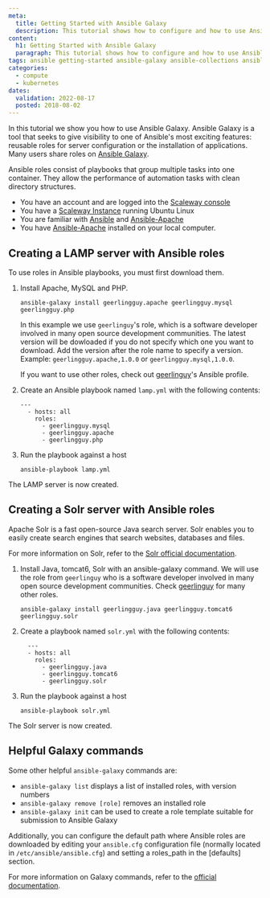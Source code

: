 ```yaml
---
meta:
  title: Getting Started with Ansible Galaxy
  description: This tutorial shows how to configure and how to use Ansible Galaxy
content:
  h1: Getting Started with Ansible Galaxy
  paragraph: This tutorial shows how to configure and how to use Ansible Galaxy
tags: ansible getting-started ansible-galaxy ansible-collections ansible-galaxy-module
categories:
  - compute
  - kubernetes
dates:
  validation: 2022-08-17
  posted: 2018-08-02
---
```


In this tutorial we show you how to use Ansible Galaxy. Ansible Galaxy is a tool that seeks to give visibility to one of Ansible's most exciting features: reusable roles for server configuration or the installation of applications. Many users share roles on [Ansible Galaxy](https://galaxy.ansible.com/home).

Ansible roles consist of playbooks that group multiple tasks into one container. They allow the performance of automation tasks with clean directory structures.

<Message type="requirement">

- You have an account and are logged into the [Scaleway console](https://console.scaleway.com)
- You have a [Scaleway Instance](/compute/instances/how-to/create-an-instance/) running Ubuntu Linux
- You are familiar with [Ansible](/tutorials/ansible-bionic-beaver/) and [Ansible-Apache](/tutorials/install-apache-ansible/)
- You have [Ansible-Apache](/tutorials/install-apache-ansible/) installed on your local computer. 

</Message>

## Creating a LAMP server with Ansible roles

To use roles in Ansible playbooks, you must first download them.

1. Install Apache, MySQL and PHP. 

    ```
    ansible-galaxy install geerlingguy.apache geerlingguy.mysql geerlingguy.php
    ```

    <Message type="note">

      In this example we use `geerlinguy`'s role, which is a software developer involved in many open source development communities. The latest version will be dowloaded if you do not specify which one you want to download. Add the version after the role name to specify a version. Example: `geerlingguy.apache,1.0.0` or `geerlingguy.mysql,1.0.0`. 
      
      If you want to use other roles, check out [geerlinguy](https://galaxy.ansible.com/geerlingguy)'s Ansible profile.

    </Message>

2. Create an Ansible playbook named `lamp.yml` with the following contents:

    ```
    ---
      - hosts: all
        roles:
          - geerlingguy.mysql
          - geerlingguy.apache
          - geerlingguy.php
    ```

3. Run the playbook against a host

    ```
    ansible-playbook lamp.yml
    ```

The LAMP server is now created.

## Creating a Solr server with Ansible roles

Apache Solr is a fast open-source Java search server. Solr enables you to easily create search engines that search websites, databases and files. 

<Message type="note">

For more information on Solr, refer to the [Solr official documentation](http://lucene.apache.org/solr/news.html).

</Message>

1. Install Java, tomcat6, Solr with an ansible-galaxy command. We will use the role from `geerlinguy` who is a software developer involved in many open source development communities. Check [geerlinguy](https://galaxy.ansible.com/geerlingguy) for many other roles.

    ```
    ansible-galaxy install geerlingguy.java geerlingguy.tomcat6 geerlingguy.solr
    ```

2. Create a playbook named `solr.yml` with the following contents:

    ```
      ---
      - hosts: all
        roles:
          - geerlingguy.java
          - geerlingguy.tomcat6
          - geerlingguy.solr
    ```

3. Run the playbook against a host

    ```
    ansible-playbook solr.yml
    ```

The Solr server is now created. 

## Helpful Galaxy commands

Some other helpful `ansible-galaxy` commands are:

  - `ansible-galaxy list` displays a list of installed roles, with version numbers
  - `ansible-galaxy remove [role]` removes an installed role
  - `ansible-galaxy init` can be used to create a role template suitable for submission to Ansible Galaxy

Additionally, you can configure the default path where Ansible roles are downloaded by editing your `ansible.cfg` configuration file (normally located in `/etc/ansible/ansible.cfg`) and setting a roles_path in the [defaults] section.

For more information on Galaxy commands, refer to the [official documentation](https://docs.ansible.com/ansible/2.4/ansible-galaxy.html#actions).
